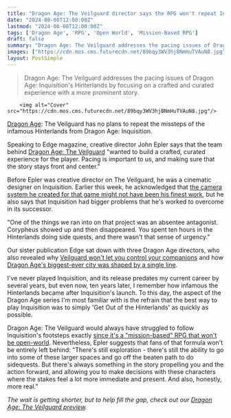 ```yaml
---
title: "Dragon Age: The Veilguard director says the RPG won't repeat Inquisition's most infamous mistake: 'You spent ten hours in the Hinterlands'"
date: "2024-08-08T12:00:00Z"
lastmod: "2024-08-08T12:00:00Z"
tags: ['Dragon Age', 'RPG', 'Open World', 'Mission-Based RPG']
draft: false
summary: "Dragon Age: The Veilguard addresses the pacing issues of Dragon Age: Inquisition's Hinterlands by focusing on a crafted and curated experience with a more prominent story."
images: ["https://cdn.mos.cms.futurecdn.net/89bqy3WV3hjBNmHuTVAuN8.jpg"]
layout: PostSimple
---
```

> Dragon Age: The Veilguard addresses the pacing issues of Dragon Age: Inquisition's Hinterlands by focusing on a crafted and curated experience with a more prominent story.


        <img alt="Cover" src="https://cdn.mos.cms.futurecdn.net/89bqy3WV3hjBNmHuTVAuN8.jpg"/>
        
[Dragon Age](https://www.gamesradar.com/tag/dragon-age/): The Veilguard has no plans to repeat the missteps of the infamous Hinterlands from Dragon Age: Inquisition.

Speaking to Edge magazine, creative director John Epler says that the team behind [Dragon Age: The Veilguard](https://www.gamesradar.com/dragon-age-4-confirmed-release-date-solas-wishlist-news/) "wanted to build a crafted, curated experience for the player. Pacing is important to us, and making sure that the story stays front and center."

Before Epler was creative director on The Veilguard, he was a cinematic designer on Inquisition. Earlier this week, he acknowledged that [the camera system he created for that game might not have been his finest work](https://www.gamesradar.com/games/dragon-age/dragon-age-the-veilguard-wont-suffer-from-inquisitions-weird-camera-issues-because-the-guy-who-made-it-is-creative-director-now-and-he-heard-the-feedback/), but he also says that Inquisition had bigger problems that he's worked to overcome in its successor.

"One of the things we ran into on that project was an absentee antagonist. Corypheus showed up and then disappeared. You spent ten hours in the Hinterlands doing side quests, and there wasn't that sense of urgency." 



Our sister publication Edge sat down with three Dragon Age directors, who also revealed why [Veilguard won't let you control your companions](https://www.gamesradar.com/games/dragon-age/dragon-age-the-veilguard-wont-let-you-control-your-companions-because-you-cant-handle-it-this-is-a-much-higher-actions-per-minute-game/) and how [Dragon Age's biggest-ever city was shaped by a single line](https://www.gamesradar.com/games/dragon-age/dragon-age-the-veilguards-expansive-major-city-is-bigger-than-anything-else-in-the-rpg-series-but-it-only-got-that-way-because-of-a-single-line-from-inquisition/).

I've never played Inquisition, and its release predates my current career by several years, but even now, ten years later, I remember how infamous the Hinterlands became after Inquisition's launch. To this day, the aspect of the Dragon Age series I'm most familiar with is the refrain that the best way to play Inquisition was to simply 'Get Out of the Hinterlands' as quickly as possible.

Dragon Age: The Veilguard would always have struggled to follow Inquisition's footsteps exactly [since it's a "mission-based" RPG that won't be open-world](https://www.gamesradar.com/games/dragon-age/dragon-age-isnt-following-in-inquisitions-footsteps-as-the-veilguard-wont-be-open-world-after-all-instead-the-devs-say-the-new-rpg-is-mission-based-to-offer-the-best-narrative-experience/). Nevertheless, Epler suggests that fans of that formula won't be entirely left behind: "There's still exploration - there's still the ability to go into some of these larger spaces and go off the beaten path to do sidequests. But there's always something in the story propelling you and the action forward, and allowing you to make decisions with these characters where the stakes feel a lot more immediate and present. And also, honestly, more real."

*The wait is getting shorter, but to help fill the gap, check out our *[<em>Dragon Age: The Veilguard preview</em>](https://www.gamesradar.com/games/dragon-age/dragon-age-the-veilguard-preview-june-2024/)*.*
        
